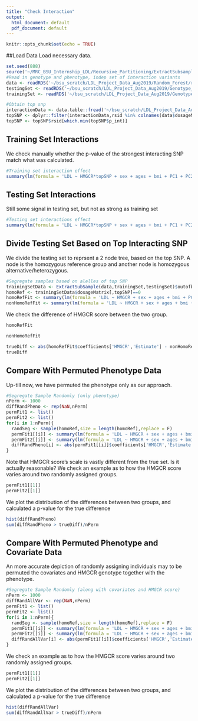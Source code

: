 ```yaml
---
title: "Check Interaction"
output:
  html_document: default
  pdf_document: default
---
```


```r
knitr::opts_chunk$set(echo = TRUE)
```

##Load Data
Load necessary data. 

```r
set.seed(888)
source('~/MRC_BSU_Internship_LDL/Recursive_Partitioning/ExtractSubsample.R')
#Read in genotype and phenotype, indep set of interaction variants
data <- readRDS('~/bsu_scratch/LDL_Project_Data_Aug2019/Random_Forest/rs12916_rs17238484_rs5909_rs2303152_rs10066707_rs2006760_LDLdirect/data_p_9e-06_maf_5e-2.rds')
testingSet <- readRDS('~/bsu_scratch/LDL_Project_Data_Aug2019/Genotype_Data/test_set.rds') 
trainingSet <- readRDS('~/bsu_scratch/LDL_Project_Data_Aug2019/Genotype_Data/training_set.rds') 

#Obtain top snp
interactionData <- data.table::fread('~/bsu_scratch/LDL_Project_Data_Aug2019/Interaction_Data/HMGCR_LDL_known.txt')
topSNP <- dplyr::filter(interactionData,rsid %in% colnames(data$dosageMatrix))
topSNP <- topSNP$rsid[which.min(topSNP$p_int)]
```

## Training Set Interactions
We check manually whether the p-value of the strongest interacting SNP match what was calculated.  

```r
#Training set interaction effect
summary(lm(formula = 'LDL ~ HMGCR*topSNP + sex + ages + bmi + PC1 + PC2 +PC3 + PC4 + PC5',data = cbind(data.frame(LDL = data$phenotypes[trainingSet],HMGCR = data$dosageTarget[trainingSet],topSNP = data$dosageMatrix[trainingSet,topSNP]),data$covariates[trainingSet,])))
```

## Testing Set Interactions
Still some signal in testing set, but not as strong as training set 
```r
#Testing set interactions effect
summary(lm(formula = 'LDL ~ HMGCR*topSNP + sex + ages + bmi + PC1 + PC2 +PC3 + PC4 + PC5',data = cbind(data.frame(LDL = data$phenotypes[testingSet],HMGCR = data$dosageTarget[testingSet],topSNP = data$dosageMatrix[testingSet,topSNP]),data$covariates[testingSet,])))
```
## Divide Testing Set Based on Top Interacting SNP
We divide the testing set to reprsent a 2 node tree, based on the top SNP. A node is the homozygous reference group and another node is homozygous alternative/heterozygous. 
```r
#Segregate samples based on alelles of top SNP
trainingSetData <- ExtractSubSample(data,trainingSet,testingSet)$outofbag
homoRef <- trainingSetData$dosageMatrix[,topSNP]==0
homoRefFit <- summary(lm(formula = 'LDL ~ HMGCR + sex + ages + bmi + PC1 + PC2 +PC3 + PC4 + PC5',data = cbind(data.frame(LDL = trainingSetData$phenotypes[homoRef],HMGCR = trainingSetData$dosageTarget[homoRef]),trainingSetData$covariates[homoRef,])))
nonHomoRefFit <- summary(lm(formula = 'LDL ~ HMGCR + sex + ages + bmi + PC1 + PC2 +PC3 + PC4 + PC5',data = cbind(data.frame(LDL = trainingSetData$phenotypes[!homoRef],HMGCR = trainingSetData$dosageTarget[!homoRef]),trainingSetData$covariates[!homoRef,])))
```
We check the difference of HMGCR score between the two group. 
```r
homoRefFit
```
```r
nonHomoRefFit
```
```r
trueDiff <- abs(homoRefFit$coefficients['HMGCR','Estimate'] - nonHomoRefFit$coefficients['HMGCR','Estimate'])
trueDiff
```
## Compare With Permuted Phenotype Data
Up-till now, we have permuted the phenotype only as our approach. 
```r
#Segregate Sample Randomly (only phenotype)
nPerm <- 1000
diffRandPheno <- rep(NaN,nPerm)
permFit1 <- list()
permFit2 <- list()
for(i in 1:nPerm){
  randSeg <- sample(homoRef,size = length(homoRef),replace = F)
  permFit1[[i]] <- summary(lm(formula = 'LDL ~ HMGCR + sex + ages + bmi + PC1 + PC2 +PC3 + PC4 + PC5',data = cbind(data.frame(LDL = trainingSetData$phenotypes[randSeg],HMGCR = trainingSetData$dosageTarget[homoRef]),trainingSetData$covariates[homoRef,])))
  permFit2[[i]] <- summary(lm(formula = 'LDL ~ HMGCR + sex + ages + bmi + PC1 + PC2 +PC3 + PC4 + PC5',data = cbind(data.frame(LDL = trainingSetData$phenotypes[!randSeg],HMGCR = trainingSetData$dosageTarget[!homoRef]),trainingSetData$covariates[!homoRef,])))
  diffRandPheno[i] <- abs(permFit1[[i]]$coefficients['HMGCR','Estimate'] - permFit2[[i]]$coefficients['HMGCR','Estimate'])
}
```
Note that HMGCR score's scale is vastly different from the true set. Is it actually reasonable?
We check an example as to how the HMGCR score varies around two randomly assigned groups. 
```r
permFit1[[1]]
permFit2[[1]]
```
We plot the distribution of the differences between two groups, and calculated a p-value for the true difference
```r
hist(diffRandPheno)
sum(diffRandPheno > trueDiff)/nPerm
```
## Compare With Permuted Phenotype and Covariate Data
An more accurate depiction of randomly assigning individuals may to be permuted the covariates and HMGCR genotype together with the phenotype.
```r
#Segregate Sample Randomly (along with covariates and HMGCR score)
nPerm <- 1000
diffRandAllVar <- rep(NaN,nPerm)
permFit1 <- list()
permFit2 <- list()
for(i in 1:nPerm){
  randSeg <- sample(homoRef,size = length(homoRef),replace = F)
  permFit1[[i]] <- summary(lm(formula = 'LDL ~ HMGCR + sex + ages + bmi + PC1 + PC2 +PC3 + PC4 + PC5',data = cbind(data.frame(LDL = trainingSetData$phenotypes[randSeg],HMGCR = trainingSetData$dosageTarget[randSeg]),trainingSetData$covariates[randSeg,])))
  permFit2[[i]] <- summary(lm(formula = 'LDL ~ HMGCR + sex + ages + bmi + PC1 + PC2 +PC3 + PC4 + PC5',data = cbind(data.frame(LDL = trainingSetData$phenotypes[!randSeg],HMGCR = trainingSetData$dosageTarget[!randSeg]),trainingSetData$covariates[!randSeg,])))
  diffRandAllVar[i] <- abs(permFit1[[i]]$coefficients['HMGCR','Estimate'] - permFit2[[i]]$coefficients['HMGCR','Estimate'])
}
```
We check an example as to how the HMGCR score varies around two randomly assigned groups. 
```r
permFit1[[1]]
permFit2[[1]]
```
We plot the distribution of the differences between two groups, and calculated a p-value for the true difference
```r
hist(diffRandAllVar)
sum(diffRandAllVar > trueDiff)/nPerm
```